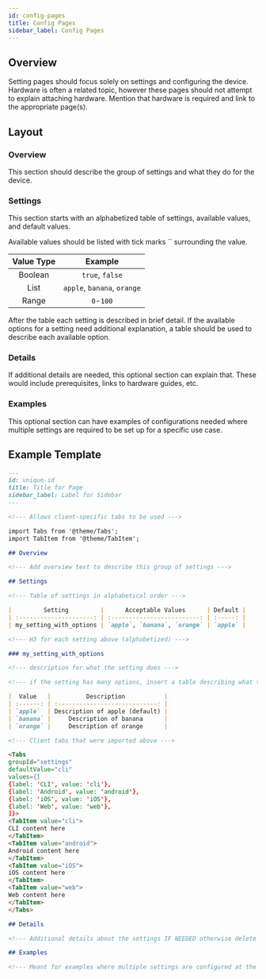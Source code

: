 ```yaml
---
id: config-pages
title: Config Pages
sidebar_label: Config Pages
---
```


## Overview

Setting pages should focus solely on settings and configuring the device. Hardware is often a related topic, however these pages should not attempt to explain attaching hardware. Mention that hardware is required and link to the appropriate page(s).

## Layout

### Overview

This section should describe the group of settings and what they do for the device.

### Settings

This section starts with an alphabetized table of settings, available values, and default values.

Available values should be listed with tick marks `` surrounding the value.

| Value Type |           Example           |
| :--------: | :-------------------------: |
|  Boolean   |       `true`, `false`       |
|    List    | `apple`, `banana`, `orange` |
|   Range    |          `0`-`100`          |

After the table each setting is described in brief detail. If the available options for a setting need additional explanation, a table should be used to describe each available option.

### Details

If additional details are needed, this optional section can explain that. These would include prerequisites, links to hardware guides, etc.

### Examples

This optional section can have examples of configurations needed where multiple settings are required to be set up for a specific use case.

## Example Template

```markdown title="Template for Settings Pages"
---
id: unique-id
title: Title for Page
sidebar_label: Label for Sidebar
---

<!--- Allows client-specific tabs to be used --->

import Tabs from '@theme/Tabs';
import TabItem from '@theme/TabItem';

## Overview

<!--- Add overview text to describe this group of settings --->

## Settings

<!--- Table of settings in alphabetical order --->

|         Setting         |      Acceptable Values      | Default |
| :---------------------: | :-------------------------: | :-----: |  
| my_setting_with_options | `apple`, `banana`, `orange` | `apple` |

<!--- H3 for each setting above (alphabetized) --->

### my_setting_with_options

<!--- description for what the setting does --->

<!--- if the setting has many options, insert a table describing what those variables do --->

|  Value   |          Description           |
| :------: | :----------------------------: |  
| `apple`  | Description of apple (default) |
| `banana` |     Description of banana      |
| `orange` |     Description of orange      |

<!--- Client tabs that were imported above --->

<Tabs
groupId="settings"
defaultValue="cli"
values={[
{label: 'CLI', value: 'cli'},
{label: 'Android', value: 'android'},
{label: 'iOS', value: 'iOS'},
{label: 'Web', value: 'web'},
]}>
<TabItem value="cli">
CLI content here
</TabItem>
<TabItem value="android">
Android content here
</TabItem>
<TabItem value="iOS">
iOS content here
</TabItem>
<TabItem value="web">
Web content here
</TabItem>
</Tabs>

## Details

<!--- Additional details about the settings IF NEEDED otherwise delete this h2 header --->

## Examples

<!--- Meant for examples where multiple settings are configured at the same time (WiFi type/SSID/password in a single command). If not needed, delete this h2 header --->
```
